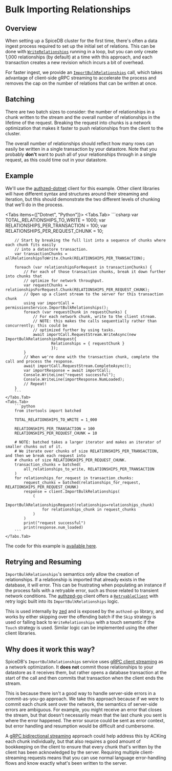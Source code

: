 
# Bulk Importing Relationships

## Overview

When setting up a SpiceDB cluster for the first time, there's often a data ingest process required to
set up the initial set of relations.
This can be done with [`WriteRelationships`](https://buf.build/authzed/api/docs/main:authzed.api.v1#authzed.api.v1.PermissionsService.WriteRelationships) running in a loop, but you can only create 1,000 relationships (by default) at a time with this approach, and each transaction creates a new revision which incurs a bit of overhead.

For faster ingest, we provide an [`ImportBulkRelationships`](https://buf.build/authzed/api/docs/main:authzed.api.v1#authzed.api.v1.PermissionsService.ImportBulkRelationships) call, which takes advantage of client-side gRPC streaming to accelerate the process and removes the cap on the number of relations that can be written at once.

## Batching

There are two batch sizes to consider: the number of relationships in a chunk written to the stream and the overall number of relationships in the lifetime of the request.
Breaking the request into chunks is a network optimization that makes it faster to push relationships from the client to the cluster.

The overall number of relationships should reflect how many rows can easily be written in a single transaction by your datastore.
Note that you probably **don't** want to push all of your relationships through in a single request, as this could time out in your datastore.

## Example

We'll use the [authzed-dotnet](https://github.com/authzed/authzed-dotnet) client for this example.
Other client libraries will have different syntax and structures around their streaming and iteration,
but this should demonstrate the two different levels of chunking that we'll do in the process.

<Tabs items={["Dotnet", "Python"]}>
    <Tabs.Tab>
        ```csharp
        var TOTAL_RELATIONSHIPS_TO_WRITE = 1000;
        var RELATIONSHIPS_PER_TRANSACTION = 100;
        var RELATIONSHIPS_PER_REQUEST_CHUNK = 10;

        // Start by breaking the full list into a sequence of chunks where each chunk fits easily
        // into a datastore transaction.
        var transactionChunks = allRelationshipsToWrite.Chunk(RELATIONSHIPS_PER_TRANSACTION);

        foreach (var relationshipsForRequest in transactionChunks) {
            // For each of those transaction chunks, break it down further into chunks that
            // optimize for network throughput.
            var requestChunks = relationshipsForRequest.Chunk(RELATIONSHIPS_PER_REQUEST_CHUNK);
            // Open up a client stream to the server for this transaction chunk
            using var importCall = permissionsService.ImportBulkRelationships();
            foreach (var requestChunk in requestChunks) {
                // For each network chunk, write to the client stream.
                // NOTE: this makes the calls sequentially rather than concurrently; this could be
                // optimized further by using tasks.
                await importCall.RequestStream.WriteAsync(new ImportBulkRelationshipsRequest{
                        Relationships = { requestChunk }
                        });
            }
            // When we're done with the transaction chunk, complete the call and process the response.
            await importCall.RequestStream.CompleteAsync();
            var importResponse = await importCall;
            Console.WriteLine("request successful");
            Console.WriteLine(importResponse.NumLoaded);
            // Repeat!
        }
        ```
    </Tabs.Tab>
    <Tabs.Tab>
        ```python
        from itertools import batched

        TOTAL_RELATIONSHIPS_TO_WRITE = 1_000

        RELATIONSHIPS_PER_TRANSACTION = 100
        RELATIONSHIPS_PER_REQUEST_CHUNK = 10

        # NOTE: batched takes a larger iterator and makes an iterator of smaller chunks out of it.
        # We iterate over chunks of size RELATIONSHIPS_PER_TRANSACTION, and then we break each request into
        # chunks of size RELATIONSHIPS_PER_REQUEST_CHUNK.
        transaction_chunks = batched(
            all_relationships_to_write, RELATIONSHIPS_PER_TRANSACTION
        )
        for relationships_for_request in transaction_chunks:
            request_chunks = batched(relationships_for_request, RELATIONSHIPS_PER_REQUEST_CHUNK)
            response = client.ImportBulkRelationships(
                (
                    ImportBulkRelationshipsRequest(relationships=relationships_chunk)
                    for relationships_chunk in request_chunks
                )
            )
            print("request successful")
            print(response.num_loaded)
        ```
    </Tabs.Tab>
</Tabs>

The code for this example is [available here](https://github.com/authzed/authzed-dotnet/blob/main/examples/bulk-import/BulkImport/Program.cs).

## Retrying and Resuming

`ImportBulkRelationships`'s semantics only allow the creation of relationships.
If a relationship is imported that already exists in the database, it will error.
This can be frustrating when populating an instance if the process fails with a retryable error, such as those related to transient
network conditions.
The [authzed-go](https://github.com/authzed/authzed-go) client offers a [`RetryableClient`](https://github.com/authzed/authzed-go/blob/main/v1/retryable_client.go)
with retry logic built into its `ImportBulkRelationships` logic.

This is used internally by [zed](https://github.com/authzed/zed) and is exposed by the `authzed-go` library, and works by
either skipping over the offending batch if the `Skip` strategy is used or falling back to `WriteRelationships` with a touch
semantic if the `Touch` strategy is used.
Similar logic can be implemented using the other client libraries.

## Why does it work this way?

SpiceDB's `ImportBulkRelationships` service uses [gRPC client streaming] as a network optimization.
It **does not** commit those relationships to your datastore as it receives them, but rather opens a database transaction
at the start of the call and then commits that transaction when the client ends the stream.

This is because there isn't a good way to handle server-side errors in a commit-as-you-go approach.
We take this approach because if we were to commit each chunk sent over the network, the semantics
of server-side errors are ambiguous.
For example, you might receive an error that closes the stream, but that doesn't necessarily mean
that the last chunk you sent is where the error happened.
The error source could be sent as error context, but error handling and resumption would be difficult and cumbersome.

A [gRPC bidirectional streaming](https://grpc.io/docs/what-is-grpc/core-concepts/#bidirectional-streaming-rpc) approach could
help address this by ACKing each chunk individually, but that also requires a good amount of bookkeeping on the client to ensure
that every chunk that's written by the client has been acknowledged by the server.
Requiring multiple client-streaming requests means that you can use normal language error-handling flows
and know exactly what's been written to the server.

[gRPC client streaming]: https://grpc.io/docs/what-is-grpc/core-concepts/#client-streaming-rpc
